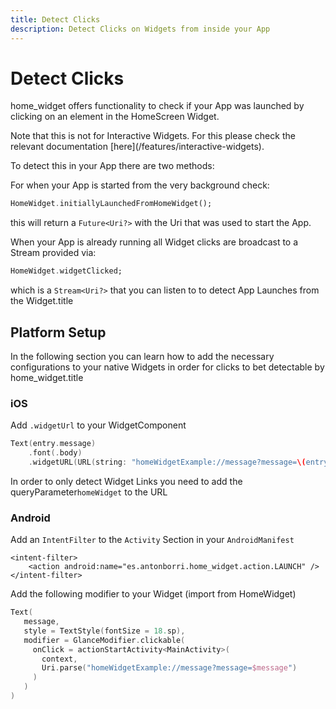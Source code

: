 ```yaml
---
title: Detect Clicks
description: Detect Clicks on Widgets from inside your App
---
```


# Detect Clicks

home_widget offers functionality to check if your App was launched by clicking on an element in the HomeScreen Widget.

<Info>
Note that this is not for Interactive Widgets. For this please check the relevant documentation [here](/features/interactive-widgets).
</Info>

To detect this in your App there are two methods:

For when your App is started from the very background check:
```dart
HomeWidget.initiallyLaunchedFromHomeWidget();
```
this will return a `Future<Uri?>` with the Uri that was used to start the App.

When your App is already running all Widget clicks are broadcast to a Stream provided via:

```dart
HomeWidget.widgetClicked;
````
which is a `Stream<Uri?>` that you can listen to to detect App Launches from the Widget.title


## Platform Setup

In the following section you can learn how to add the necessary configurations to your native Widgets in order for clicks to bet detectable by home_widget.title

### iOS

Add `.widgetUrl` to your WidgetComponent
```swift
Text(entry.message)
    .font(.body)
    .widgetURL(URL(string: "homeWidgetExample://message?message=\(entry.message)&homeWidget"))
```
In order to only detect Widget Links you need to add the queryParameter`homeWidget` to the URL

### Android


Add an `IntentFilter` to the `Activity` Section in your `AndroidManifest`
```
<intent-filter>
    <action android:name="es.antonborri.home_widget.action.LAUNCH" />
</intent-filter>
```

Add the following modifier to your Widget (import from HomeWidget)
```kotlin
Text(
   message,
   style = TextStyle(fontSize = 18.sp),
   modifier = GlanceModifier.clickable(
     onClick = actionStartActivity<MainActivity>(
       context,
       Uri.parse("homeWidgetExample://message?message=$message")
     )
   )
)
```